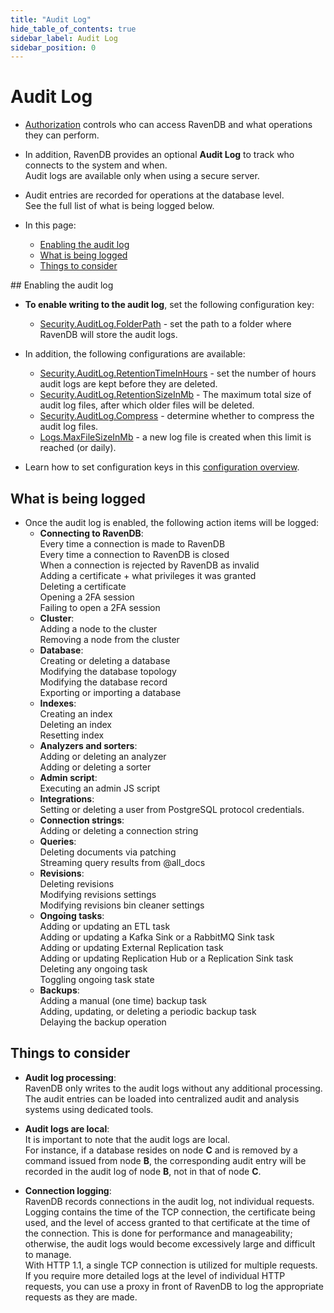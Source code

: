 ```yaml
---
title: "Audit Log"
hide_table_of_contents: true
sidebar_label: Audit Log
sidebar_position: 0
---
```



# Audit Log
<Admonition type="note" title="Note">

* [Authorization](../../../server/security/authorization/security-clearance-and-permissions.mdx) controls who can access RavenDB and what operations they can perform.

* In addition, RavenDB provides an optional **Audit Log** to track who connects to the system and when.  
  Audit logs are available only when using a secure server.

* Audit entries are recorded for operations at the database level.  
  See the full list of what is being logged below.

* In this page:
  * [Enabling the audit log](../../../server/security/audit-log/audit-log-overview.mdx#enabling-the-audit-log)
  * [What is being logged](../../../server/security/audit-log/audit-log-overview.mdx#what-is-being-logged)
  * [Things to consider](../../../server/security/audit-log/audit-log-overview.mdx#things-to-consider)

</Admonition>
## Enabling the audit log

* **To enable writing to the audit log**, set the following configuration key: 
  * [Security.AuditLog.FolderPath](../../../server/configuration/security-configuration.mdx#securityauditlogfolderpath) - set the path to a folder where RavenDB will store the audit logs.

* In addition, the following configurations are available:
  * [Security.AuditLog.RetentionTimeInHours](../../../server/configuration/security-configuration.mdx#securityauditlogretentiontimeinhourssecurityauditlogretentiontimeinhrs) - set the number of hours audit logs are kept before they are deleted.
  * [Security.AuditLog.RetentionSizeInMb](../../../server/configuration/security-configuration.mdx#securityauditlogretentionsizeinmb) - The maximum total size of audit log files, after which older files will be deleted.
  * [Security.AuditLog.Compress](../../../server/configuration/security-configuration.mdx#securityauditlogcompress) - determine whether to compress the audit log files.
  * [Logs.MaxFileSizeInMb](../../../server/configuration/logs-configuration.mdx#logsmaxfilesizeinmb) - a new log file is created when this limit is reached (or daily). 

* Learn how to set configuration keys in this [configuration overview](../../../server/configuration/configuration-options.mdx).



## What is being logged

* Once the audit log is enabled, the following action items will be logged:  
  * **Connecting to RavenDB**:  
    Every time a connection is made to RavenDB  
    Every time a connection to RavenDB is closed  
    When a connection is rejected by RavenDB as invalid  
    Adding a certificate + what privileges it was granted  
    Deleting a certificate  
    Opening a 2FA session  
    Failing to open a 2FA session  
  * **Cluster**:  
    Adding a node to the cluster  
    Removing a node from the cluster  
  * **Database**:  
    Creating or deleting a database  
    Modifying the database topology  
    Modifying the database record  
    Exporting or importing a database  
  * **Indexes**:  
    Creating an index  
    Deleting an index  
    Resetting index  
  * **Analyzers and sorters**:  
    Adding or deleting an analyzer  
    Adding or deleting a sorter  
  * **Admin script**:  
    Executing an admin JS script  
  * **Integrations**:  
    Setting or deleting a user from PostgreSQL protocol credentials.
  * **Connection strings**:  
    Adding or deleting a connection string  
  * **Queries**:  
    Deleting documents via patching  
    Streaming query results from @all_docs  
  * **Revisions**:  
    Deleting revisions  
    Modifying revisions settings  
    Modifying revisions bin cleaner settings  
  * **Ongoing tasks**:  
    Adding or updating an ETL task  
    Adding or updating a Kafka Sink or a RabbitMQ Sink task  
    Adding or updating External Replication task   
    Adding or updating Replication Hub or a Replication Sink task  
    Deleting any ongoing task   
    Toggling ongoing task state  
  * **Backups**:  
    Adding a manual (one time) backup task  
    Adding, updating, or deleting a periodic backup task  
    Delaying the backup operation  



## Things to consider

* **Audit log processing**:  
  RavenDB only writes to the audit logs without any additional processing.  
  The audit entries can be loaded into centralized audit and analysis systems using dedicated tools.

* **Audit logs are local**:  
  It is important to note that the audit logs are local.  
  For instance, if a database resides on node **C** and is removed by a command issued from node **B**,
  the corresponding audit entry will be recorded in the audit log of node **B**, not in that of node **C**.

* **Connection logging**:  
  RavenDB records connections in the audit log, not individual requests.
  Logging contains the time of the TCP connection, the certificate being used, and the level of access granted to that certificate at the time of the connection.
  This is done for performance and manageability; otherwise, the audit logs would become excessively large and difficult to manage.  
  With HTTP 1.1, a single TCP connection is utilized for multiple requests.  
  If you require more detailed logs at the level of individual HTTP requests, you can use a proxy in front of RavenDB to log the appropriate requests as they are made.



